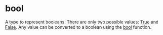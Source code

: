 <html devsite>
<head>
  <meta name="project_path" value="/_project.yaml">
  <meta name="book_path" value="/versions/6.2.0/_book.yaml">
</head>
<body>

<h1 class="page-title" id="modules.bool">bool</h1>

<!-- {% raw %} -->

A type to represent booleans. There are only two possible values: <a href="globals.html#True">True</a> and <a href="globals.html#False">False</a>. Any value can be converted to a boolean using the <a href="globals.html#bool">bool</a> function.



</body>
</html>

<!-- {% endraw %} -->

